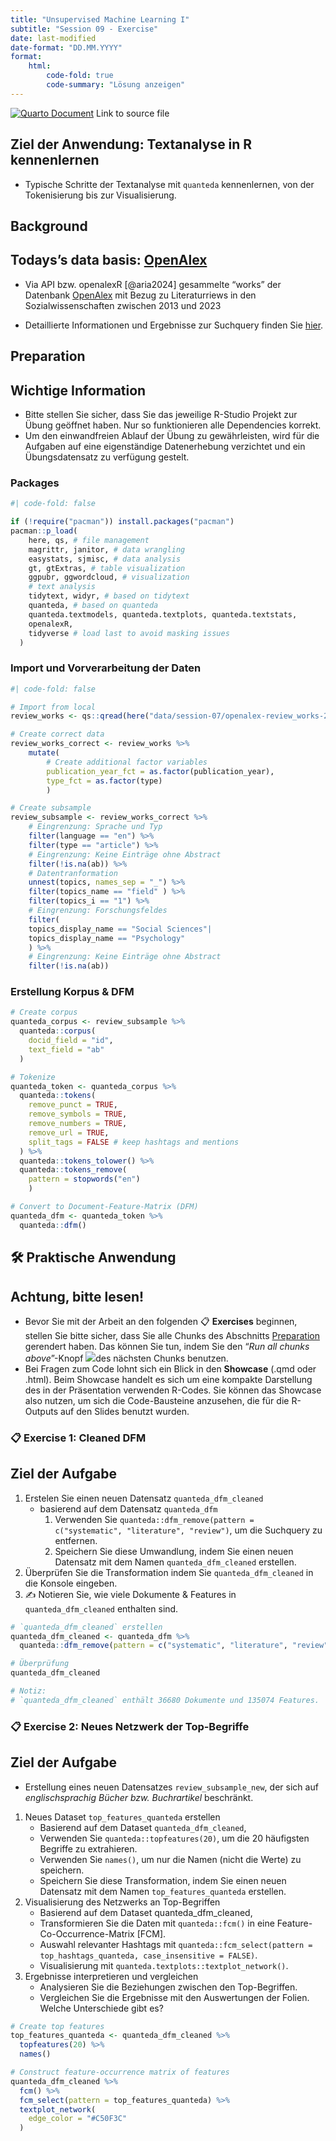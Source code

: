 ```yaml
---
title: "Unsupervised Machine Learning I"
subtitle: "Session 09 - Exercise"
date: last-modified
date-format: "DD.MM.YYYY"
format:
    html: 
        code-fold: true
        code-summary: "Lösung anzeigen"
---
```


::: {.callout-tip icon="false"}
[![Quarto Document](https://raw.githubusercontent.com/faucommsci/teaching_materials/main/images/badges/badge-quarto_document.svg)](https://github.com/faucommsci/ps_24/blob/main/exercises/ms-exercise-09_solution.qmd) Link to source file
:::

::: callout-note
## Ziel der Anwendung: Textanalyse in R kennenlernen

-   Typische Schritte der Textanalyse mit `quanteda` kennenlernen, von der Tokenisierung bis zur Visualisierung.
:::

## Background

::: callout-tip
## Todays's data basis: [OpenAlex](https://openalex.org/)

-   Via API bzw. openalexR [@aria2024] gesammelte "works" der Datenbank [OpenAlex](https://openalex.org/) mit Bezug zu Literaturriews in den Sozialwissenschaften zwischen 2013 und 2023

-   Detaillierte Informationen und Ergebnisse zur Suchquery finden Sie [hier](https://openalex.org/works?page=1&filter=display_name.search%3A%28literature%20OR%20systematic%29%20AND%20review,primary_topic.domain.id%3Adomains%2F2,publication_year%3A2014%20-%202024&group_by=publication_year,open_access.is_oa,primary_topic.field.id).
:::

## Preparation

::: callout-important
## Wichtige Information

-   Bitte stellen Sie sicher, dass Sie das jeweilige R-Studio Projekt zur Übung geöffnet haben. Nur so funktionieren alle Dependencies korrekt.
-   Um den einwandfreien Ablauf der Übung zu gewährleisten, wird für die Aufgaben auf eine eigenständige Datenerhebung verzichtet und ein Übungsdatensatz zu verfügung gestelt.
:::

### Packages

```r
#| code-fold: false

if (!require("pacman")) install.packages("pacman")
pacman::p_load(
    here, qs, # file management
    magrittr, janitor, # data wrangling
    easystats, sjmisc, # data analysis
    gt, gtExtras, # table visualization
    ggpubr, ggwordcloud, # visualization
    # text analysis    
    tidytext, widyr, # based on tidytext
    quanteda, # based on quanteda
    quanteda.textmodels, quanteda.textplots, quanteda.textstats, 
    openalexR, 
    tidyverse # load last to avoid masking issues
  )
```

### Import und Vorverarbeitung der Daten

```r
#| code-fold: false

# Import from local
review_works <- qs::qread(here("data/session-07/openalex-review_works-2013_2023.qs"))

# Create correct data
review_works_correct <- review_works %>% 
    mutate(
        # Create additional factor variables
        publication_year_fct = as.factor(publication_year), 
        type_fct = as.factor(type)
        )

# Create subsample
review_subsample <- review_works_correct %>%
    # Eingrenzung: Sprache und Typ
    filter(language == "en") %>% 
    filter(type == "article") %>%
    # Eingrenzung: Keine Einträge ohne Abstract
    filter(!is.na(ab)) %>% 
    # Datentranformation
    unnest(topics, names_sep = "_") %>%
    filter(topics_name == "field" ) %>% 
    filter(topics_i == "1") %>% 
    # Eingrenzung: Forschungsfeldes
    filter(
    topics_display_name == "Social Sciences"|
    topics_display_name == "Psychology"
    ) %>% 
    # Eingrenzung: Keine Einträge ohne Abstract
    filter(!is.na(ab))   
```

### Erstellung Korpus & DFM

```r
# Create corpus
quanteda_corpus <- review_subsample %>% 
  quanteda::corpus(
    docid_field = "id", 
    text_field = "ab"
  )

# Tokenize
quanteda_token <- quanteda_corpus %>% 
  quanteda::tokens(
    remove_punct = TRUE,
    remove_symbols = TRUE, 
    remove_numbers = TRUE, 
    remove_url = TRUE, 
    split_tags = FALSE # keep hashtags and mentions
  ) %>% 
  quanteda::tokens_tolower() %>% 
  quanteda::tokens_remove(
    pattern = stopwords("en")
    )

# Convert to Document-Feature-Matrix (DFM)
quanteda_dfm <- quanteda_token %>% 
  quanteda::dfm()
```

## 🛠️ Praktische Anwendung

::: callout-important
## Achtung, bitte lesen!

-   Bevor Sie mit der Arbeit an den folgenden 📋 **Exercises** beginnen, stellen Sie bitte sicher, dass Sie alle Chunks des Abschnitts [Preparation] gerendert haben. Das können Sie tun, indem Sie den "*Run all chunks above*"-Knopf ![](/img/rstudio-button-render_all_chunks_above.png)des nächsten Chunks benutzen.
-   Bei Fragen zum Code lohnt sich ein Blick in den **Showcase** (.qmd oder .html). Beim Showcase handelt es sich um eine kompakte Darstellung des in der Präsentation verwenden R-Codes. Sie können das Showcase also nutzen, um sich die Code-Bausteine anzusehen, die für die R-Outputs auf den Slides benutzt wurden.
:::

### 📋 Exercise 1: Cleaned DFM

::: callout-caution
## Ziel der Aufgabe

<!-- FIXME Ziele der Übung ergänzen -->
:::

1.  Erstelen Sie einen neuen Datensatz `quanteda_dfm_cleaned`
    -   basierend auf dem Datensatz `quanteda_dfm`
        1.  Verwenden Sie `quanteda::dfm_remove(pattern = c("systematic", "literature", "review")`, um die Suchquery zu entfernen.
        2.  Speichern Sie diese Umwandlung, indem Sie einen neuen Datensatz mit dem Namen `quanteda_dfm_cleaned` erstellen.
2.  Überprüfen Sie die Transformation indem Sie `quanteda_dfm_cleaned` in die Konsole eingeben.
3.  ✍️ Notieren Sie, wie viele Dokumente & Features in `quanteda_dfm_cleaned` enthalten sind.

```r

# `quanteda_dfm_cleaned` erstellen
quanteda_dfm_cleaned <- quanteda_dfm %>% 
  quanteda::dfm_remove(pattern = c("systematic", "literature", "review"))

# Überprüfung
quanteda_dfm_cleaned

# Notiz:
# `quanteda_dfm_cleaned` enthält 36680 Dokumente und 135074 Features.

```

### 📋 Exercise 2: Neues Netzwerk der Top-Begriffe

::: callout-caution
## Ziel der Aufgabe

-   Erstellung eines neuen Datensatzes `review_subsample_new`, der sich auf *englischsprachig* *Bücher bzw. Buchrartikel* beschränkt.
:::

1.  Neues Dataset `top_features_quanteda` erstellen
    -   Basierend auf dem Dataset `quanteda_dfm_cleaned`,
    -   Verwenden Sie `quanteda::topfeatures(20)`, um die 20 häufigsten Begriffe zu extrahieren.
    -   Verwenden Sie `names()`, um nur die Namen (nicht die Werte) zu speichern.
    -   Speichern Sie diese Transformation, indem Sie einen neuen Datensatz mit dem Namen `top_features_quanteda` erstellen.
2.  Visualisierung des Netzwerks an Top-Begriffen
    -   Basierend auf dem Dataset quanteda_dfm_cleaned,
    -   Transformieren Sie die Daten mit `quanteda::fcm()` in eine Feature-Co-Occurrence-Matrix \[FCM\].
    -   Auswahl relevanter Hashtags mit `quanteda::fcm_select(pattern = top_hashtags_quanteda, case_insensitive = FALSE)`.
    -   Visualisierung mit `quanteda.textplots::textplot_network()`.
3.  Ergebnisse interpretieren und vergleichen
    -   Analysieren Sie die Beziehungen zwischen den Top-Begriffen.
    -   Vergleichen Sie die Ergebnisse mit den Auswertungen der Folien. Welche Unterschiede gibt es?

```r
# Create top features
top_features_quanteda <- quanteda_dfm_cleaned %>% 
  topfeatures(20) %>% 
  names()

# Construct feature-occurrence matrix of features
quanteda_dfm_cleaned %>% 
  fcm() %>% 
  fcm_select(pattern = top_features_quanteda) %>% 
  textplot_network(
    edge_color = "#C50F3C"
  ) 
```
